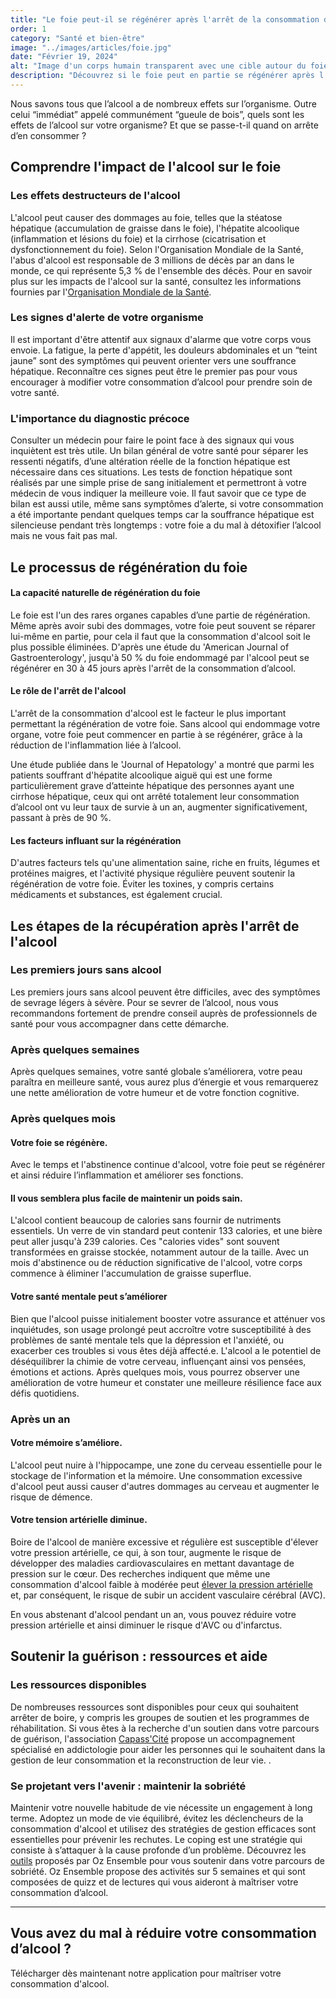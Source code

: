 ```yaml
---
title: "Le foie peut-il se régénérer après l'arrêt de la consommation d'alcool ?"
order: 1
category: "Santé et bien-être"
image: "../images/articles/foie.jpg"
date: "Février 19, 2024"
alt: "Image d'un corps humain transparent avec une cible autour du foie."
description: "Découvrez si le foie peut en partie se régénérer après l'arrêt de l'alcool, les étapes de la récupération hépatique et l'intérêt de l'abstinence dans ce processus."
---
```


Nous savons tous que l’alcool a de nombreux effets sur l’organisme. Outre celui “immédiat” appelé communément “gueule de bois”, quels sont les effets de l’alcool sur votre organisme? Et que se passe-t-il quand on arrête d’en consommer ?

## Comprendre l'impact de l'alcool sur le foie

### Les effets destructeurs de l'alcool

L'alcool peut causer des dommages au foie, telles que la stéatose hépatique (accumulation de graisse dans le foie), l'hépatite alcoolique (inflammation et lésions du foie) et la cirrhose (cicatrisation et dysfonctionnement du foie).
Selon l'Organisation Mondiale de la Santé, l'abus d'alcool est responsable de 3 millions de décès par an dans le monde, ce qui représente 5,3 % de l'ensemble des décès.
Pour en savoir plus sur les impacts de l'alcool sur la santé, consultez les informations fournies par l'[Organisation Mondiale de la Santé](https://www.who.int/fr/news-room/fact-sheets/detail/alcohol).

### Les signes d'alerte de votre organisme

Il est important d'être attentif aux signaux d'alarme que votre corps vous envoie. La fatigue, la perte d'appétit, les douleurs abdominales et un “teint jaune” sont des symptômes qui peuvent orienter vers une souffrance hépatique. Reconnaître ces signes peut être le premier pas pour vous encourager à modifier votre consommation d’alcool pour prendre soin de votre santé.

### L'importance du diagnostic précoce

Consulter un médecin pour faire le point face à des signaux qui vous inquiètent est très utile. Un bilan général de votre santé pour séparer les ressenti négatifs, d’une altération réelle de la fonction hépatique est nécessaire dans ces situations. Les tests de fonction hépatique sont réalisés par une simple prise de sang initialement et permettront à votre médecin de vous indiquer la meilleure voie. Il faut savoir que ce type de bilan est aussi utile, même sans symptômes d’alerte, si votre consommation a été importante pendant quelques temps car la souffrance hépatique est silencieuse pendant très longtemps : votre foie a du mal à détoxifier l’alcool mais ne vous fait pas mal.

## Le processus de régénération du foie

#### La capacité naturelle de régénération du foie

Le foie est l'un des rares organes capables d’une partie de régénération. Même après avoir subi des dommages, votre foie peut souvent se réparer lui-même en partie, pour cela il faut que la consommation d'alcool soit le plus possible éliminées. D'après une étude du 'American Journal of Gastroenterology', jusqu'à 50 % du foie endommagé par l'alcool peut se régénérer en 30 à 45 jours après l'arrêt de la consommation d’alcool.

#### Le rôle de l'arrêt de l'alcool

L'arrêt de la consommation d'alcool est le facteur le plus important permettant la régénération de votre foie. Sans alcool qui endommage votre organe, votre foie peut commencer en partie à se régénérer, grâce à la réduction de l'inflammation liée à l’alcool.

Une étude publiée dans le 'Journal of Hepatology' a montré que parmi les patients souffrant d'hépatite alcoolique aiguë qui est une forme particulièrement grave d’atteinte hépatique des personnes ayant une cirrhose hépatique, ceux qui ont arrêté totalement leur consommation d’alcool ont vu leur taux de survie à un an, augmenter significativement, passant à près de 90 %.

#### Les facteurs influant sur la régénération

D'autres facteurs tels qu'une alimentation saine, riche en fruits, légumes et protéines maigres, et l'activité physique régulière peuvent soutenir la régénération de votre foie. Éviter les toxines, y compris certains médicaments et substances, est également crucial.

## Les étapes de la récupération après l'arrêt de l'alcool

### Les premiers jours sans alcool

Les premiers jours sans alcool peuvent être difficiles, avec des symptômes de sevrage légers à sévère. Pour se sevrer de l’alcool, nous vous recommandons fortement de prendre conseil auprès de professionnels de santé pour vous accompagner dans cette démarche.

### Après quelques semaines

Après quelques semaines, votre santé globale s’améliorera, votre peau paraîtra en meilleure santé, vous aurez plus d’énergie et vous remarquerez une nette amélioration de votre humeur et de votre fonction cognitive.

### Après quelques mois

#### Votre foie se régénère.

Avec le temps et l'abstinence continue d'alcool, votre foie peut se régénérer et ainsi réduire l’inflammation et améliorer ses fonctions.

#### Il vous semblera plus facile de maintenir un poids sain.

L'alcool contient beaucoup de calories sans fournir de nutriments essentiels. Un verre de vin standard peut contenir 133 calories, et une bière peut aller jusqu'à 239 calories. Ces "calories vides" sont souvent transformées en graisse stockée, notamment autour de la taille. Avec un mois d'abstinence ou de réduction significative de l'alcool, votre corps commence à éliminer l'accumulation de graisse superflue.

#### Votre santé mentale peut s’améliorer

Bien que l'alcool puisse initialement booster votre assurance et atténuer vos inquiétudes, son usage prolongé peut accroître votre susceptibilité à des problèmes de santé mentale tels que la dépression et l'anxiété, ou exacerber ces troubles si vous êtes déjà affecté.e. L'alcool a le potentiel de déséquilibrer la chimie de votre cerveau, influençant ainsi vos pensées, émotions et actions.
Après quelques mois, vous pourrez observer une amélioration de votre humeur et constater une meilleure résilience face aux défis quotidiens.

### Après un an

#### Votre mémoire s’améliore.

L'alcool peut nuire à l'hippocampe, une zone du cerveau essentielle pour le stockage de l'information et la mémoire. Une consommation excessive d'alcool peut aussi causer d'autres dommages au cerveau et augmenter le risque de démence.

#### Votre tension artérielle diminue.

Boire de l'alcool de manière excessive et régulière est susceptible d'élever votre pression artérielle, ce qui, à son tour, augmente le risque de développer des maladies cardiovasculaires en mettant davantage de pression sur le cœur. Des recherches indiquent que même une consommation d'alcool faible à modérée peut [élever la pression artérielle](https://pubmed.ncbi.nlm.nih.gov/36220600/) et, par conséquent, le risque de subir un accident vasculaire cérébral (AVC).

En vous abstenant d'alcool pendant un an, vous pouvez réduire votre pression artérielle et ainsi diminuer le risque d'AVC ou d'infarctus.

## Soutenir la guérison : ressources et aide

### Les ressources disponibles

De nombreuses ressources sont disponibles pour ceux qui souhaitent arrêter de boire, y compris les groupes de soutien et les programmes de réhabilitation. Si vous êtes à la recherche d'un soutien dans votre parcours de guérison, l'association [Capass'Cité](https://capasscite.fr/presentation/) propose un accompagnement spécialisé en addictologie pour aider les personnes qui le souhaitent dans la gestion de leur consommation et la reconstruction de leur vie. .

### Se projetant vers l'avenir : maintenir la sobriété

Maintenir votre nouvelle habitude de vie nécessite un engagement à long terme. Adoptez un mode de vie équilibré, évitez les déclencheurs de la consommation d'alcool et utilisez des stratégies de gestion efficaces sont essentielles pour prévenir les rechutes. Le coping est une stratégie qui consiste à s’attaquer à la cause profonde d’un problème. Découvrez les [outils](https://ozensemble.fabrique.social.gouv.fr/) proposés par Oz Ensemble pour vous soutenir dans votre parcours de sobriété. Oz Ensemble propose des activités sur 5 semaines et qui sont composées de quizz et de lectures qui vous aideront à maîtriser votre consommation d’alcool.

---

## Vous avez du mal à réduire votre consommation d’alcool ?

Télécharger dès maintenant notre application pour maîtriser votre consommation d'alcool.

<DownloadButtons />
